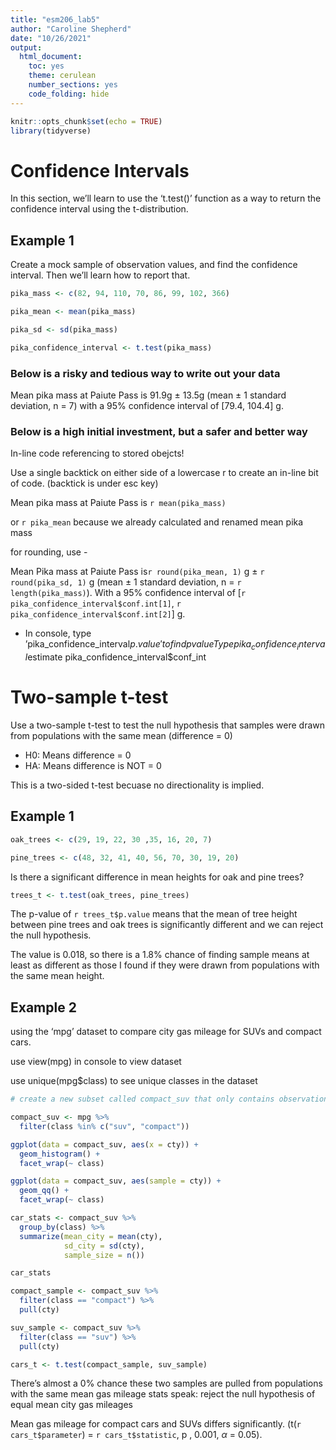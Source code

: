 ```yaml
---
title: "esm206_lab5"
author: "Caroline Shepherd"
date: "10/26/2021"
output: 
  html_document:
    toc: yes
    theme: cerulean
    number_sections: yes
    code_folding: hide
---
```


```r
knitr::opts_chunk$set(echo = TRUE)
library(tidyverse)
```

# Confidence Intervals

In this section, we'll learn to use the 't.test()' function as a way to return the confidence interval using the t-distribution.

## Example 1

Create a mock sample of observation values, and find the confidence interval. Then we'll learn how to report that.

```r
pika_mass <- c(82, 94, 110, 70, 86, 99, 102, 366)

pika_mean <- mean(pika_mass)

pika_sd <- sd(pika_mass)

pika_confidence_interval <- t.test(pika_mass)

```

### Below is a risky and tedious way to write out your data

Mean pika mass at Paiute Pass is 91.9g $\pm$ 13.5g (mean $\pm$ 1 standard deviation, n = 7) with a 95% confidence interval of [79.4, 104.4] g.

### Below is a high initial investment, but a safer and better way

In-line code referencing to stored obejcts!

Use a single backtick on either side of a lowercase r to create an in-line bit of code.
(backtick is under esc key)

Mean pika mass at Paiute Pass is `r mean(pika_mass)`

or `r pika_mean` because we already calculated and renamed mean pika mass

for rounding, use - 

Mean Pika mass at Paiute Pass is`r round(pika_mean, 1)` g $\pm$ `r round(pika_sd, 1)` g (mean $\pm$ 1 standard deviation, n = `r length(pika_mass)`). With a 95% confidence interval of [`r pika_confidence_interval$conf.int[1]`, `r pika_confidence_interval$conf.int[2]`] g.

- In console, type 'pika_confidence_interval$p.value' to find p value
  Type pika_confidence_interval$estimate
  pika_confidence_interval$conf_int
  
  
# Two-sample t-test
  
Use a two-sample t-test to test the null hypothesis that samples were drawn from populations with the same mean (difference = 0)

- H0: Means difference = 0
- HA: Means difference is NOT = 0

This is a two-sided t-test becuase no directionality is implied.

## Example 1

```r
oak_trees <- c(29, 19, 22, 30 ,35, 16, 20, 7)

pine_trees <- c(48, 32, 41, 40, 56, 70, 30, 19, 20)

```

Is there a significant difference in mean heights for oak and pine trees?

```r
trees_t <- t.test(oak_trees, pine_trees)
```

The p-value of `r trees_t$p.value` means that the mean of tree height between pine trees and oak trees is significantly different and we can reject the null hypothesis.

The value is 0.018, so there is a 1.8% chance of finding sample means at least as different as those I found if they were drawn from populations with the same mean height.

## Example 2

using the 'mpg' dataset  to compare city gas mileage for SUVs and compact cars.

use view(mpg) in console to view dataset

use unique(mpg$class) to see unique classes in the dataset

```r
# create a new subset called compact_suv that only contains observations where the class is suv OR compact

compact_suv <- mpg %>% 
  filter(class %in% c("suv", "compact"))
```

```r
ggplot(data = compact_suv, aes(x = cty)) +
  geom_histogram() +
  facet_wrap(~ class)

ggplot(data = compact_suv, aes(sample = cty)) +
  geom_qq() +
  facet_wrap(~ class)
```


```r
car_stats <- compact_suv %>% 
  group_by(class) %>% 
  summarize(mean_city = mean(cty),
            sd_city = sd(cty),
            sample_size = n())

car_stats
```


```r
compact_sample <- compact_suv %>% 
  filter(class == "compact") %>% 
  pull(cty)

suv_sample <- compact_suv %>% 
  filter(class == "suv") %>% 
  pull(cty)

cars_t <- t.test(compact_sample, suv_sample)
```

There's almost a 0% chance these two samples are pulled from populations with the same mean gas mileage
stats speak: reject the null hypothesis of equal mean city gas mileages

Mean gas mileage for compact cars and SUVs differs significantly. (t(`r cars_t$parameter`) = `r cars_t$statistic`, p , 0.001, $\alpha$ = 0.05).

